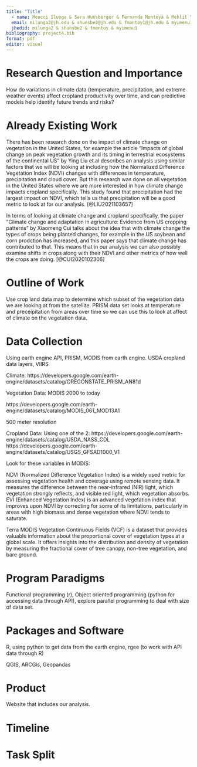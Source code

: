 ```yaml
---
title: "Title"
  - name: Meucci Ilunga & Sara Hunsberger & Fernanda Montoya & Meklit Yimenu
  email: milunga2@jh.edu & shunsbe2@jh.edu & fmontoy1@jh.edu & myimenu1@jh.edu
  jhedid: milunga2 & shunsbe2 & fmontoy & myimenu1
bibliography: project4.bib
format: pdf
editor: visual
---
```


# Research Question and Importance

How do variations in climate data (temperature, precipitation, and extreme weather events) affect cropland productivity over time, and can predictive models help identify future trends and risks?

# Already Existing Work

There has been research done on the impact of climate change on vegetation in the United States, for example the article "Impacts of global change on peak vegetation growth and its timing in terrestrial ecosystems of the continental US" by Ying Liu et.al describes an analysis using similar factors that we will be looking at including how the Normalized Difference Vegetation Index (NDVI) changes with differences in temperature, precipitation and cloud cover. But this research was done on all vegetation in the United States where we are more interested in how climate change impacts cropland specifically. This study found that precipitation had the largest impact on NDVI, which tells us that precipitation will be a good metric to look at for our analysis. [@LIU2021103657] 

In terms of looking at climate change and cropland specifically, the paper "Climate change and adaptation in agriculture: Evidence from US cropping patterns" by Xiaomeng Cui talks about the idea that with climate change the types of crops being planted changes, for example in the US soybean and corn prodction has increased, and this paper says that climate change has contributed to that. This means that in our analysis we can also possibly examine shifts in crops along with their NDVI and other metrics of how well the crops are doing. [@CUI2020102306]

# Outline of Work

Use crop land data map to determine which subset of the vegetation data we are looking at from the satellite. PRISM data set looks at temperature and preceipitation from areas over time so we can use this to look at affect of climate on the vegetation data.

# Data Collection

Using earth engine API, PRISM, MODIS from earth engine. USDA cropland data layers, VIIRS

Climate: https://developers.google.com/earth-engine/datasets/catalog/OREGONSTATE_PRISM_AN81d

Vegetation Data: MODIS 2000 to today

https://developers.google.com/earth-engine/datasets/catalog/MODIS_061_MOD13A1

500 meter resolution

Cropland Data: Using one of the 2: https://developers.google.com/earth-engine/datasets/catalog/USDA_NASS_CDL https://developers.google.com/earth-engine/datasets/catalog/USGS_GFSAD1000_V1

Look for these variables in MODIS:

NDVI (Normalized Difference Vegetation Index) is a widely used metric for assessing vegetation health and coverage using remote sensing data. It measures the difference between the near-infrared (NIR) light, which vegetation strongly reflects, and visible red light, which vegetation absorbs. EVI (Enhanced Vegetation Index) is an advanced vegetation index that improves upon NDVI by correcting for some of its limitations, particularly in areas with high biomass and dense vegetation where NDVI tends to saturate.

Terra MODIS Vegetation Continuous Fields (VCF) is a dataset that provides valuable information about the proportional cover of vegetation types at a global scale. It offers insights into the distribution and density of vegetation by measuring the fractional cover of tree canopy, non-tree vegetation, and bare ground.

# Program Paradigms

Functional programming (r), Object oriented programming (python for accessing data through API), explore parallel programming to deal with size of data set.

# Packages and Software

R, using python to get data from the earth engine, rgee (to work with API data through R)

QGIS, ARCGis, Geopandas

# Product

Website that includes our analysis.

# Timeline

# Task Split
